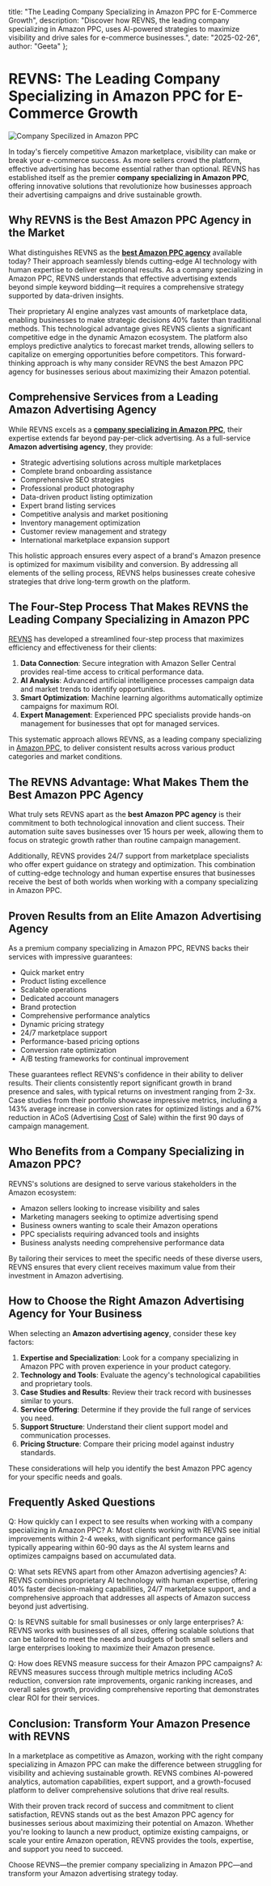   title: "The Leading Company Specializing in Amazon PPC for E-Commerce Growth",
  description: "Discover how REVNS, the leading company specializing in Amazon PPC, uses AI-powered strategies to maximize visibility and drive sales for e-commerce businesses.",
  date: "2025-02-26",
  author: "Geeta"
};

# REVNS: The Leading Company Specializing in Amazon PPC for E-Commerce Growth

![Company Specilized in Amazon PPC](/images/blog/company-specilized-in-amazon-ppc.jpeg)

In today's fiercely competitive Amazon marketplace, visibility can make or break your e-commerce success. As more sellers crowd the platform, effective advertising has become essential rather than optional. REVNS has established itself as the premier **company specializing in Amazon PPC**, offering innovative solutions that revolutionize how businesses approach their advertising campaigns and drive sustainable growth.

## Why REVNS is the Best Amazon PPC Agency in the Market

What distinguishes REVNS as the **[best Amazon PPC agency](https://www.revns.com/demo)** available today? Their approach seamlessly blends cutting-edge AI technology with human expertise to deliver exceptional results. As a company specializing in Amazon PPC, REVNS understands that effective advertising extends beyond simple keyword bidding—it requires a comprehensive strategy supported by data-driven insights.

Their proprietary AI engine analyzes vast amounts of marketplace data, enabling businesses to make strategic decisions 40% faster than traditional methods. This technological advantage gives REVNS clients a significant competitive edge in the dynamic Amazon ecosystem. The platform also employs predictive analytics to forecast market trends, allowing sellers to capitalize on emerging opportunities before competitors. This forward-thinking approach is why many consider REVNS the best Amazon PPC agency for businesses serious about maximizing their Amazon potential.

## Comprehensive Services from a Leading Amazon Advertising Agency

While REVNS excels as a **[company specializing in Amazon PPC](https://www.revns.com/demo)**, their expertise extends far beyond pay-per-click advertising. As a full-service **Amazon advertising agency**, they provide:

- Strategic advertising solutions across multiple marketplaces
- Complete brand onboarding assistance
- Comprehensive SEO strategies
- Professional product photography
- Data-driven product listing optimization
- Expert brand listing services
- Competitive analysis and market positioning
- Inventory management optimization
- Customer review management and strategy
- International marketplace expansion support

This holistic approach ensures every aspect of a brand's Amazon presence is optimized for maximum visibility and conversion. By addressing all elements of the selling process, REVNS helps businesses create cohesive strategies that drive long-term growth on the platform.

## The Four-Step Process That Makes REVNS the Leading Company Specializing in Amazon PPC

[REVNS](https://www.revns.com/) has developed a streamlined four-step process that maximizes efficiency and effectiveness for their clients:

1. **Data Connection**: Secure integration with Amazon Seller Central provides real-time access to critical performance data.
2. **AI Analysis**: Advanced artificial intelligence processes campaign data and market trends to identify opportunities.
3. **Smart Optimization**: Machine learning algorithms automatically optimize campaigns for maximum ROI.
4. **Expert Management**: Experienced PPC specialists provide hands-on management for businesses that opt for managed services.

This systematic approach allows REVNS, as a leading company specializing in [Amazon PPC](https://www.revns.com/blog/post/amazon-advertising-api), to deliver consistent results across various product categories and market conditions.

## The REVNS Advantage: What Makes Them the Best Amazon PPC Agency

What truly sets REVNS apart as the **best Amazon PPC agency** is their commitment to both technological innovation and client success. Their automation suite saves businesses over 15 hours per week, allowing them to focus on strategic growth rather than routine campaign management.

Additionally, REVNS provides 24/7 support from marketplace specialists who offer expert guidance on strategy and optimization. This combination of cutting-edge technology and human expertise ensures that businesses receive the best of both worlds when working with a company specializing in Amazon PPC.

## Proven Results from an Elite Amazon Advertising Agency

As a premium company specializing in Amazon PPC, REVNS backs their services with impressive guarantees:

- Quick market entry
- Product listing excellence
- Scalable operations
- Dedicated account managers
- Brand protection
- Comprehensive performance analytics
- Dynamic pricing strategy
- 24/7 marketplace support
- Performance-based pricing options
- Conversion rate optimization
- A/B testing frameworks for continual improvement

These guarantees reflect REVNS's confidence in their ability to deliver results. Their clients consistently report significant growth in brand presence and sales, with typical returns on investment ranging from 2-3x. Case studies from their portfolio showcase impressive metrics, including a 143% average increase in conversion rates for optimized listings and a 67% reduction in ACoS (Advertising [Cost](https://www.revns.com/blog/post/international-shipping-cost-calculator) of Sale) within the first 90 days of campaign management.

## Who Benefits from a Company Specializing in Amazon PPC?

REVNS's solutions are designed to serve various stakeholders in the Amazon ecosystem:

- Amazon sellers looking to increase visibility and sales
- Marketing managers seeking to optimize advertising spend
- Business owners wanting to scale their Amazon operations
- PPC specialists requiring advanced tools and insights
- Business analysts needing comprehensive performance data

By tailoring their services to meet the specific needs of these diverse users, REVNS ensures that every client receives maximum value from their investment in Amazon advertising.

## How to Choose the Right Amazon Advertising Agency for Your Business

When selecting an **Amazon advertising agency**, consider these key factors:

1. **Expertise and Specialization**: Look for a company specializing in Amazon PPC with proven experience in your product category.
2. **Technology and Tools**: Evaluate the agency's technological capabilities and proprietary tools.
3. **Case Studies and Results**: Review their track record with businesses similar to yours.
4. **Service Offering**: Determine if they provide the full range of services you need.
5. **Support Structure**: Understand their client support model and communication processes.
6. **Pricing Structure**: Compare their pricing model against industry standards.

These considerations will help you identify the best Amazon PPC agency for your specific needs and goals.

## Frequently Asked Questions

Q: How quickly can I expect to see results when working with a company specializing in Amazon PPC?
A: Most clients working with REVNS see initial improvements within 2-4 weeks, with significant performance gains typically appearing within 60-90 days as the AI system learns and optimizes campaigns based on accumulated data.

Q: What sets REVNS apart from other Amazon advertising agencies?
A: REVNS combines proprietary AI technology with human expertise, offering 40% faster decision-making capabilities, 24/7 marketplace support, and a comprehensive approach that addresses all aspects of Amazon success beyond just advertising.

Q: Is REVNS suitable for small businesses or only large enterprises?
A: REVNS works with businesses of all sizes, offering scalable solutions that can be tailored to meet the needs and budgets of both small sellers and large enterprises looking to maximize their Amazon presence.

Q: How does REVNS measure success for their Amazon PPC campaigns?
A: REVNS measures success through multiple metrics including ACoS reduction, conversion rate improvements, organic ranking increases, and overall sales growth, providing comprehensive reporting that demonstrates clear ROI for their services.

## Conclusion: Transform Your Amazon Presence with REVNS

In a marketplace as competitive as Amazon, working with the right company specializing in Amazon PPC can make the difference between struggling for visibility and achieving sustainable growth. REVNS combines AI-powered analytics, automation capabilities, expert support, and a growth-focused platform to deliver comprehensive solutions that drive real results.

With their proven track record of success and commitment to client satisfaction, REVNS stands out as the best Amazon PPC agency for businesses serious about maximizing their potential on Amazon. Whether you're looking to launch a new product, optimize existing campaigns, or scale your entire Amazon operation, REVNS provides the tools, expertise, and support you need to succeed.

Choose REVNS—the premier company specializing in Amazon PPC—and transform your Amazon advertising strategy today.